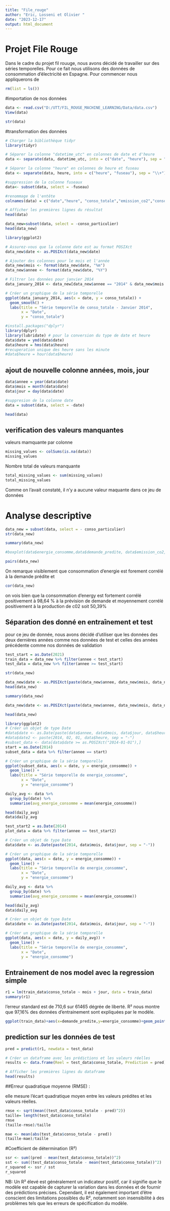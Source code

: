 ```yaml
---
title: "File_rouge"
author: "Eric, Losseni et Olivier "
date: "2023-12-17"
output: html_document
---
```

# Projet File Rouge

Dans le cadre du  projet fil rouuge, nous avons décidé de travailler sur des séries temporelles.
Pour ce fait nous utilisons des données de consommation d'électricité en Espagne.
Pour commencer nous appliquerons de 

```r
rm(list = ls())
```

#importation de nos données
```r
data <- read.csv("D:/UTT/FIL_ROUGE_MACHINE_LEARNING/Data/data.csv")
View(data)
```

```r
str(data)
```

#transformation des données

```r
# Charger la bibliothèque tidyr
library(tidyr)

# Séparer la colonne "datetime_utc" en colonnes de date et d'heure
data <- separate(data, datetime_utc, into = c("date", "heure"), sep = " ")

# Séparer la colonne "heure" en colonnes de heure et fuseau
data <- separate(data, heure, into = c("heure", "fuseau"), sep = "\\+")

#suppression de la colonne fuseaux
data<- subset(data, select = -fuseau)

#renommage de l'entête
colnames(data) = c("date","heure", "conso_totale","emission_co2","conso_particulier","prix")

# Afficher les premières lignes du résultat
head(data)

```


```r
data_new=subset(data, select = -conso_particulier)
head(data_new)
```
```r
library(ggplot2)
```


```r
# Assurez-vous que la colonne date est au format POSIXct
data_new$date <- as.POSIXct(data_new$date)

# Ajouter des colonnes pour le mois et l'année
data_new$mois <- format(data_new$date, "%m")
data_new$annee <- format(data_new$date, "%Y")

# Filtrer les données pour janvier 2014
data_january_2014 <- data_new[data_new$annee == "2014" & data_new$mois == "01", ]

# Créer un graphique de la série temporelle
ggplot(data_january_2014, aes(x = date, y = conso_totale)) +
  geom_smooth() +
  labs(title = "Série temporelle de conso_totale - Janvier 2014",
       x = "Date",
       y = "conso_totale")

```


```r
#install.packages("dplyr")
library(dplyr)
library(lubridate) # pour la conversion du type de date et heure
data$date = ymd(data$date)
data$heure = hms(data$heure)
#recuperation unique des heure sans les minute
#data$heure = hour(data$heure)
```

## ajout de nouvelle colonne années, mois, jour

```r
data$annee = year(data$date)
data$mois = month(data$date)
data$jour = day(data$date)

#suppresion de la colonne date
data = subset(data, select = -date)
```

```r
head(data)
```

## verification des valeurs manquantes

valeurs mamquante par colonne
```r
missing_values <- colSums(is.na(data))
missing_values
```
Nombre total de valeurs manquante
```r
total_missing_values <- sum(missing_values)
total_missing_values
```
Comme on l'avait constaté, il n'y a aucune valeur maquante dans ce jeu de données


# Analyse descriptive

```r
data_new = subset(data, select = - conso_particulier)
str(data_new)
```

```r
summary(data_new)
```


```r
#boxplot(data$energie_consomme,data$demande_predite, data$emission_co2, main = "Boîte à moustaches des variable")
```



```r
pairs(data_new)
``` 
On remarque visiblement que  consommation d'energie est forement corrélé à la demande prédite et 

```r
cor(data_new)
```

on vois bien que la consommation d'energy est fortement corrélé positivement à 98,64 % à la prévision de demande et moyennement corrélé positivement à la production de c02 soit 50,39%


## Séparation des donné en entraînement et test

pour ce jeu de donnée, nous avons décidé d'utiliser que les données des deux dernières années comme nos données de test et celles des années précédente comme nos données de validation
```r
test_start = as.Date(2021)
train_data = data_new %>% filter(annee < test_start)
test_data = data_new %>% filter(annee >= test_start)
```




```r
str(data_new)
```

```r
data_new$date <- as.POSIXct(paste(data_new$annee, data_new$mois, data_new$jour, data_new$heure, sep = "-"))
head(data_new)

summary(data_new)

data_new$date <- as.POSIXct(paste(data_new$annee, data_new$mois, data_new$jour, data_new$heure, sep = "-"), format="%Y-%m-%d %H")

head(data_new)


```



```r
library(ggplot2)
# Créer un objet de type Date
#data$date <- as.Date(paste(data$annee, data$mois, data$jour, data$heure, sep = "-"))
#data$date2 <- paste(2014, 02, 01, data$heure, sep = "-")
#subset_data <- data[data$date >= as.POSIXct("2014-01-01"),]
start = as.Date(2014)
subset_data = data %>% filter(annee == start)

# Créer un graphique de la série temporelle
ggplot(subset_data, aes(x = date, y = energie_consomme)) +
  geom_line() +
  labs(title = "Série temporelle de energie_consomme",
       x = "Date",
       y = "energie_consomme")

```



```r
daily_avg <- data %>%
  group_by(date) %>%
  summarise(avg_energie_consomme = mean(energie_consomme))

head(daily_avg)
data$daily_avg
```



```r
test_start2 = as.Date(2014)
plot_data = data %>% filter(annee == test_start2)
```



```r
# Créer un objet de type Date
data$date <- as.Date(paste(2014, data$mois, data$jour, sep = "-"))

# Créer un graphique de la série temporelle
ggplot(data, aes(x = date, y = energie_consomme)) +
  geom_line() +
  labs(title = "Série temporelle de energie_consomme",
       x = "Date",
       y = "energie_consomme")

```

```r
daily_avg <- data %>%
  group_by(date) %>%
  summarise(avg_energie_consomme = mean(energie_consomme))

head(daily_avg)
data$daily_avg
```
```r
# Créer un objet de type Date
data$date <- as.Date(paste(2014, data$mois, data$jour, sep = "-"))

# Créer un graphique de la série temporelle
ggplot(data, aes(x = date, y = daily_avg)) +
  geom_line() +
  labs(title = "Série temporelle de energie_consomme",
       x = "Date",
       y = "energie_consomme")

```


## Entrainement de nos model avec la regression simple

```r
r1 = lm(train_data$conso_totale ~ mois + jour, data = train_data) 
summary(r1)
```
l'erreur standard est de 710,6 sur 61465 dégrée de liberté. 
R² nous montre que 97,16% des données d'entrainement sont expliquées par le modèle.

```r
ggplot(train_data)+aes(x=demande_predite,y=energie_consomme)+geom_point()+ geom_smooth(method = "lm",lwd=3) + theme_minimal()
```
## prediction sur les données de test
```r
pred = predict(r1, newdata = test_data)
```

```r
# Créer un dataframe avec les prédictions et les valeurs réelles
results <- data.frame(Reel = test_data$conso_totale, Prediction = pred)

# Afficher les premières lignes du dataframe
head(results)

```


##Erreur quadratique moyenne (RMSE) :

elle mesure l'écart quadratique moyen entre les valeurs prédites et les valeurs réelles.

```r
rmse <- sqrt(mean((test_data$conso_totale - pred)^2))
taille= length(test_data$conso_totale)
rmse
(taille-rmse)/taille
```


```r
mae <- mean(abs(test_data$conso_totale - pred))
(taille-mae)/taille
```
#Coefficient de détermination (R²)

```r
ssr <- sum((pred - mean(test_data$conso_totale))^2)
sst <- sum((test_data$conso_totale - mean(test_data$conso_totale))^2)
r_squared <- ssr / sst
r_squared
```

NB: Un R² élevé est généralement un indicateur positif, car il signifie que le modèle est capable de capturer la variation dans les données et de fournir des prédictions précises. Cependant, il est également important d'être conscient des limitations possibles du R², notamment son insensibilité à des problèmes tels que les erreurs de spécification du modèle.

```r

```


